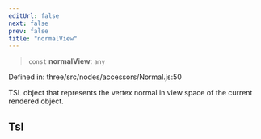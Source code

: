 ```yaml
---
editUrl: false
next: false
prev: false
title: "normalView"
---
```


> `const` **normalView**: `any`

Defined in: three/src/nodes/accessors/Normal.js:50

TSL object that represents the vertex normal in view space of the current rendered object.

## Tsl
